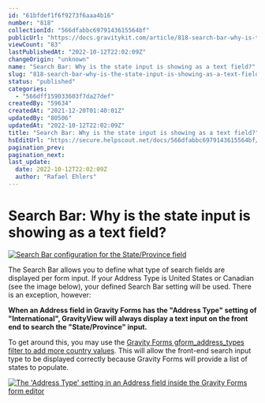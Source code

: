 ```yaml
---
id: "61bfdef1f6f9273f6aaa4b16"
number: "818"
collectionId: "566dfabbc6979143615564bf"
publicUrl: "https://docs.gravitykit.com/article/818-search-bar-why-is-the-state-input-is-showing-as-a-text-field"
viewCount: "83"
lastPublishedAt: "2022-10-12T22:02:09Z"
changeOrigin: "unknown"
name: "Search Bar: Why is the state input is showing as a text field?"
slug: "818-search-bar-why-is-the-state-input-is-showing-as-a-text-field"
status: "published"
categories: 
  - "566dff159033603f7da27def"
createdBy: "59634"
createdAt: "2021-12-20T01:40:01Z"
updatedBy: "80506"
updatedAt: "2022-10-12T22:02:09Z"
title: "Search Bar: Why is the state input is showing as a text field?"
hsEditUrl: "https://secure.helpscout.net/docs/566dfabbc6979143615564bf/article/61bfdef1f6f9273f6aaa4b16"
pagination_prev: 
pagination_next: 
last_update:
  date: 2022-10-12T22:02:09Z
  author: "Rafael Ehlers"
---
```


# Search Bar: Why is the state input is showing as a text field?

[![Search Bar configuration for the State/Province field](https://s3.amazonaws.com/helpscout.net/docs/assets/54c58489e4b051242988532c/images/61bfe21455ad1a761aa61a23/file-IXz7pVIngX.png)](https://s3.amazonaws.com/helpscout.net/docs/assets/54c58489e4b051242988532c/images/61bfe21455ad1a761aa61a23/file-IXz7pVIngX.png)

The Search Bar allows you to define what type of search fields are displayed per form input. If your Address Type is United States or Canadian (see the image below), your defined Search Bar setting will be used. There is an exception, however:

**When an Address field in Gravity Forms has the "Address Type" setting of "International", GravityView will always display a text input on the front end to search the "State/Province" input.**

To get around this, you may use the [Gravity Forms gform\_address\_types filter to add more country values](https://docs.gravityforms.com/gform_address_types/). This will allow the front-end search input type to be displayed correctly because Gravity Forms will provide a list of states to populate.

[![The 'Address Type' setting in an Address field inside the Gravity Forms form editor](https://s3.amazonaws.com/helpscout.net/docs/assets/54c58489e4b051242988532c/images/61bfe23967de684e3e4379b9/file-UQtjlMdGPK.png)](https://s3.amazonaws.com/helpscout.net/docs/assets/54c58489e4b051242988532c/images/61bfe23967de684e3e4379b9/file-UQtjlMdGPK.png)